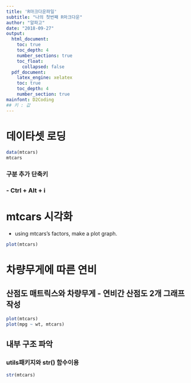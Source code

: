 ```yaml
---
title: 'R마크다운파일'
subtitle: "나의 첫번째 R마크다운"
author: "알파고"
date: "2018-09-27"
output: 
  html_document:
    toc: true
    toc_depth: 4
    number_sections: true
    toc_float:
      collapsed: false
  pdf_document:
    latex_engine: xelatex
    toc: true
    toc_depth: 4
    number_section: true
mainfont: D2Coding
## 키 : 값
---
```



# 데이타셋 로딩
```r
data(mtcars)
mtcars
```


### 구분 추가 단축키
### - Ctrl + Alt + i


# mtcars 시각화
* using mtcars's factors, make a plot graph.
```r
plot(mtcars)
```

# 차량무게에 따른 연비 
## 산점도 매트릭스와 차량무게 - 연비간 산점도 2개 그래프 작성
```r
plot(mtcars)
plot(mpg ~ wt, mtcars)
```

## 내부 구조 파악 

### utils패키지와 str() 함수이용
```r
str(mtcars)
```

### 

